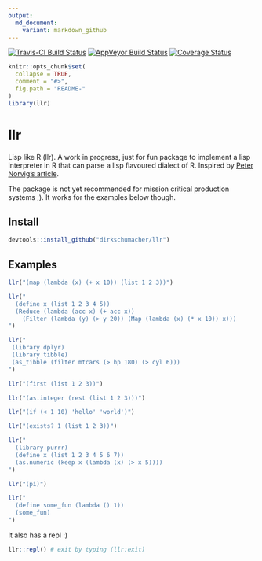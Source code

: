 ```yaml
---
output:
  md_document:
    variant: markdown_github
---
```


[![Travis-CI Build Status](https://travis-ci.org/dirkschumacher/llr.svg?branch=master)](https://travis-ci.org/dirkschumacher/llr)
[![AppVeyor Build Status](https://ci.appveyor.com/api/projects/status/github/dirkschumacher/llr?branch=master&svg=true)](https://ci.appveyor.com/project/dirkschumacher/llr)
[![Coverage Status](https://img.shields.io/codecov/c/github/dirkschumacher/llr/master.svg)](https://codecov.io/github/dirkschumacher/llr?branch=master)

```r
knitr::opts_chunk$set(
  collapse = TRUE,
  comment = "#>",
  fig.path = "README-"
)
library(llr)
```

# llr

Lisp like R (llr). A work in progress, just for fun package to implement a lisp interpreter in R that can parse a lisp flavoured dialect of R. Inspired by [Peter Norvig's article](http://norvig.com/lispy.html).

The package is not yet recommended for mission critical production systems ;). It works for the examples below though.

## Install

```r
devtools::install_github("dirkschumacher/llr")
```


## Examples

```r
llr("(map (lambda (x) (+ x 10)) (list 1 2 3))")
```

```r
llr("
  (define x (list 1 2 3 4 5))
  (Reduce (lambda (acc x) (+ acc x)) 
    (Filter (lambda (y) (> y 20)) (Map (lambda (x) (* x 10)) x)))
")
```


```r
llr("
 (library dplyr)
 (library tibble)
 (as_tibble (filter mtcars (> hp 180) (> cyl 6)))
")
```

```r
llr("(first (list 1 2 3))")
```


```r
llr("(as.integer (rest (list 1 2 3)))")
```

```r
llr("(if (< 1 10) 'hello' 'world')")
```

```r
llr("(exists? 1 (list 1 2 3))")
```

```r
llr("
  (library purrr)
  (define x (list 1 2 3 4 5 6 7))
  (as.numeric (keep x (lambda (x) (> x 5))))
")
```

```r
llr("(pi)")
```

```r
llr("
  (define some_fun (lambda () 1))
  (some_fun)
")
```

It also has a repl :)

```r
llr::repl() # exit by typing (llr:exit)
```

